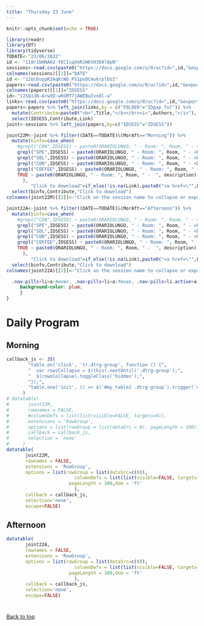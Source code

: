 ```yaml
---
title: "Thursday 23 June"
---
```


```r
knitr::opts_chunk$set(echo = TRUE)
```

```r
library(readr)
library(DT)
library(tidyverse)
TODATE<-"23/06/2022"
id <- "118r1bHNAH2-YECIsqXeRiW6tH369l0pN"
sessions<-read.csv(paste0("https://docs.google.com/u/0/uc?id=",id,"&export=download"),sep=";")
colnames(sessions)[[1]]="DATE"
id <- "12Uc6uypR3AqKcWb_PS1pnDCmukrplbSI"
papers<-read.csv(paste0("https://docs.google.com/u/0/uc?id=",id,"&export=download"),sep=";")
colnames(papers)[[1]]="IDSESS"
id<-"12SQi3N-ArwXD-wKGMT7jAWEBaIvn8l-a"
links<-read.csv(paste0("https://docs.google.com/u/0/uc?id=",id,"&export=download"),sep=";")
papers<-papers %>% left_join(links,by = c("FOLDER"="IDpap_fol")) %>%
  mutate(Contribute=paste0("<b>",Title,"</b></br><i>",Authors,"</i>"), Link=Links)%>% 
  select(IDSESS,Contribute,Link)
joint<-sessions %>% left_join(papers,by=c("IDSESS"="IDSESS"))
```


```r
joint22M<-joint %>% filter((DATE==TODATE)&(MorAft=="Morning")) %>% 
  mutate(binfo=case_when(
    #grepl("CON",IDSESS) ~ paste0(ORARIOLUNGO, " - Room: ", Room, " - <br/> ", description),
    grepl("SPE",IDSESS) ~ paste0(ORARIOLUNGO, " - Room: ", Room, " - <br/> ", description," Chair: ", CHAIR, " Disc.: ", DISCUSSANT),
    grepl("SOL",IDSESS) ~ paste0(ORARIOLUNGO, " - Room: ", Room, " - <br/> ", description," Chair: ", CHAIR),
    grepl("CON",IDSESS) ~ paste0(ORARIOLUNGO, " - Room: ", Room, " - <br/> ", description," Chair: ", CHAIR),
    grepl("COFFEE",IDSESS) ~ paste0(ORARIOLUNGO, " - Room: ", Room, " -  ", description),
    TRUE ~ paste0(ORARIOLUNGO, " - Room: ", Room, " -  ", description)
      ),
         "Click to download"=if_else(!is.na(Link),paste0("<a href=\"",Link,"\">View</a>"),"not avail.")) %>% 
  select(binfo,Contribute,"Click to download")
colnames(joint22M)[[2]]<-"Click on the session name to collapse or expand"

joint22A<-joint %>% filter((DATE==TODATE)&(MorAft=="Afternoon")) %>% 
  mutate(binfo=case_when(
    #grepl("CON",IDSESS) ~ paste0(ORARIOLUNGO, " - Room: ", Room, " - <br/> ", description),
    grepl("SPE",IDSESS) ~ paste0(ORARIOLUNGO, " - Room: ", Room, " - <br/> ", description," Chair: ", CHAIR, " Disc.: ", DISCUSSANT),
    grepl("SOL",IDSESS) ~ paste0(ORARIOLUNGO, " - Room: ", Room, " - <br/> ", description," Chair: ", CHAIR),
    grepl("CON",IDSESS) ~ paste0(ORARIOLUNGO, " - Room: ", Room, " - <br/> ", description," Chair: ", CHAIR),
    grepl("COFFEE",IDSESS) ~ paste0(ORARIOLUNGO, " - Room: ", Room, " -  ", description),
    TRUE ~ paste0(ORARIOLUNGO, " - Room: ", Room, " -  ", description)
      ),
         "Click to download"=if_else(!is.na(Link),paste0("<a href=\"",Link,"\">View</a>"),"not avail.")) %>% 
  select(binfo,Contribute,"Click to download")
colnames(joint22A)[[2]]<-"Click on the session name to collapse or expand"
```

```css
  .nav-pills>li>a:hover, .nav-pills>li>a:focus, .nav-pills>li.active>a,     .nav-pills>li.active>a:hover, .nav-pills>li.active>a:focus{
     background-color: plum;
     }
}
```

# Daily Program {.tabset .tabset-fade .tabset-pills}

## <b>Morning</b>

```r
callback_js <- JS(
        "table.on('click', 'tr.dtrg-group', function () {",
        "  var rowsCollapse = $(this).nextUntil('.dtrg-group');",
        "  $(rowsCollapse).toggleClass('hidden');",
        "});",
        "table.one('init', () => $('#my_table2 .dtrg-group').trigger('click'))"
      )
# datatable(
#       joint22M,
#       rownames = FALSE,
#       #columnDefs = list(list(visible=FALSE, targets=0)),
#       extensions = 'RowGroup',
#       options = list(rowGroup = list(dataSrc = 0), pageLength = 100),
#       callback = callback_js,
#       selection = 'none'
#     )
datatable(
       joint22M,
       rownames = FALSE,
       extensions = 'RowGroup', 
       options = list(rowGroup = list(dataSrc=c(0)),
                         columnDefs = list(list(visible=FALSE, targets=c(0))),
                       pageLength = 100,dom = 'ft'
                         ),
       callback = callback_js,
       selection='none',
       escape=FALSE)


```

## <b>Afternoon</b>

```r
datatable(
       joint22A,
       rownames = FALSE,
       extensions = 'RowGroup', 
       options = list(rowGroup = list(dataSrc=c(0)),
                         columnDefs = list(list(visible=FALSE, targets=c(0))),
                       pageLength = 100,dom = 'ft'
                         ),
       callback = callback_js,
       selection='none',
       escape=FALSE)
```
# {-}

<a href="#top">Back to top</a>